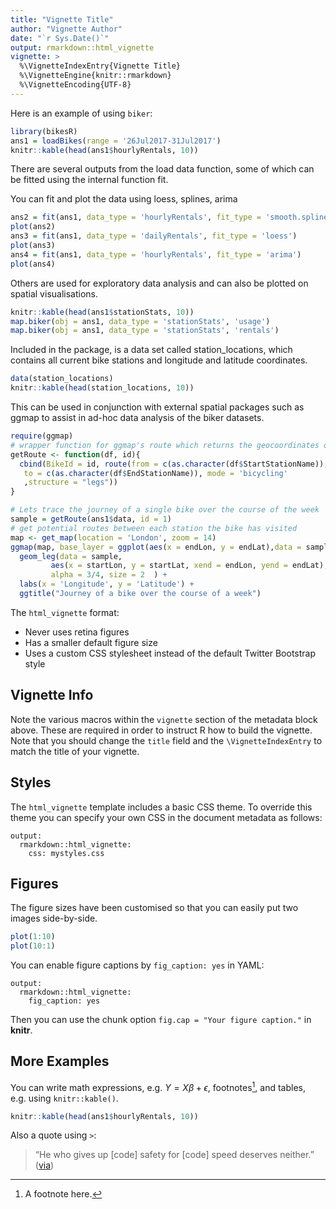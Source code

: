```yaml
---
title: "Vignette Title"
author: "Vignette Author"
date: "`r Sys.Date()`"
output: rmarkdown::html_vignette
vignette: >
  %\VignetteIndexEntry{Vignette Title}
  %\VignetteEngine{knitr::rmarkdown}
  %\VignetteEncoding{UTF-8}
---
```


Here is an example of using `biker`:

```r
library(bikesR)
ans1 = loadBikes(range = '26Jul2017-31Jul2017')
knitr::kable(head(ans1$hourlyRentals, 10))
```

There are several outputs from the load data function, some of which can be fitted using the internal function fit.

You can fit and plot the data using loess, splines, arima

```r
ans2 = fit(ans1, data_type = 'hourlyRentals', fit_type = 'smooth.spline')
plot(ans2)
ans3 = fit(ans1, data_type = 'dailyRentals', fit_type = 'loess')
plot(ans3)
ans4 = fit(ans1, data_type = 'hourlyRentals', fit_type = 'arima')
plot(ans4)
```


Others are used for exploratory data analysis and can also be plotted on spatial visualisations.
```r
knitr::kable(head(ans1$stationStats, 10))
map.biker(obj = ans1, data_type = 'stationStats', 'usage')
map.biker(obj = ans1, data_type = 'stationStats', 'rentals')

```

Included in the package, is a data set called station_locations, which contains all current bike stations and longitude and latitude coordinates.
```r
data(station_locations)
knitr::kable(head(station_locations, 10))
```

This can be used in conjunction with external spatial packages such as ggmap to assist in ad-hoc data analysis of the biker datasets.

```r
require(ggmap)
# wrapper function for ggmap's route which returns the geocoordinates of the route created by the route function.
getRoute <- function(df, id){
  cbind(BikeId = id, route(from = c(as.character(df$StartStationName)),
   to = c(as.character(df$EndStationName)), mode = 'bicycling'
   ,structure = "legs"))
}

# Lets trace the journey of a single bike over the course of the week
sample = getRoute(ans1$data, id = 1)
# get potential routes between each station the bike has visited
map <- get_map(location = 'London', zoom = 14)
ggmap(map, base_layer = ggplot(aes(x = endLon, y = endLat),data = sample)) + 
  geom_leg(data = sample,
         aes(x = startLon, y = startLat, xend = endLon, yend = endLat),
         alpha = 3/4, size = 2  ) + 
  labs(x = 'Longitude', y = 'Latitude') + 
  ggtitle("Journey of a bike over the course of a week")
```


The `html_vignette` format:

- Never uses retina figures
- Has a smaller default figure size
- Uses a custom CSS stylesheet instead of the default Twitter Bootstrap style

## Vignette Info

Note the various macros within the `vignette` section of the metadata block above. These are required in order to instruct R how to build the vignette. Note that you should change the `title` field and the `\VignetteIndexEntry` to match the title of your vignette.

## Styles

The `html_vignette` template includes a basic CSS theme. To override this theme you can specify your own CSS in the document metadata as follows:

    output: 
      rmarkdown::html_vignette:
        css: mystyles.css

## Figures

The figure sizes have been customised so that you can easily put two images side-by-side. 

```r
plot(1:10)
plot(10:1)
```

You can enable figure captions by `fig_caption: yes` in YAML:

    output:
      rmarkdown::html_vignette:
        fig_caption: yes

Then you can use the chunk option `fig.cap = "Your figure caption."` in **knitr**.

## More Examples

You can write math expressions, e.g. $Y = X\beta + \epsilon$, footnotes^[A footnote here.], and tables, e.g. using `knitr::kable()`.

```r
knitr::kable(head(ans1$hourlyRentals, 10))
```

Also a quote using `>`:

> "He who gives up [code] safety for [code] speed deserves neither."
([via](https://twitter.com/hadleywickham/status/504368538874703872))
